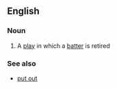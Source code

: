 ==English==

===Noun===
{{en-noun}}

#{{baseball}} A [[play]] in which a [[batter]] is retired

===See also===
*[[put out]]